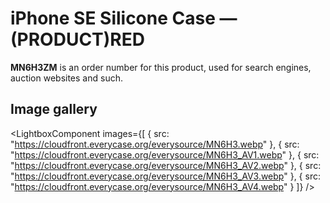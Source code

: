 
# iPhone SE Silicone Case — (PRODUCT)RED

<Callout type='info' emoji='👉🏻'>**MN6H3ZM** is an order number for this product, used for search engines, auction websites and such.</Callout>

## Image gallery

<LightboxComponent
    images={[
      {
        src: "https://cloudfront.everycase.org/everysource/MN6H3.webp"
      },
      {
        src: "https://cloudfront.everycase.org/everysource/MN6H3_AV1.webp"
      },
      {
        src: "https://cloudfront.everycase.org/everysource/MN6H3_AV2.webp"
      },
      {
        src: "https://cloudfront.everycase.org/everysource/MN6H3_AV3.webp"
      },
      {
        src: "https://cloudfront.everycase.org/everysource/MN6H3_AV4.webp"
      }
    ]}
  />
